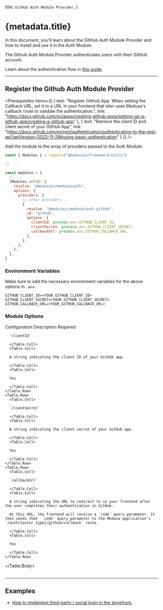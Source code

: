 
  title: `GitHub Auth Module Provider`,
}

# {metadata.title}

In this document, you’ll learn about the GitHub Auth Module Provider and how to install and use it in the Auth Module.

The Github Auth Module Provider authenticates users with their GitHub account.

<Note title="Tip">

Learn about the authentication flow in [this guide](../../authentication-route/page.mdx).

</Note>

---

## Register the Github Auth Module Provider

<Prerequisites
  items={[
    {
      text: "Register GitHub App. When setting the Callback URL, set it to a URL in your frontend that later uses Medusa's callback route to validate the authentication.",
      link: "https://docs.github.com/en/apps/creating-github-apps/setting-up-a-github-app/creating-a-github-app"
    },
    {
      text: "Retrieve the client ID and client secret of your GitHub App",
      link: "https://docs.github.com/en/rest/authentication/authenticating-to-the-rest-api?apiVersion=2022-11-28#using-basic-authentication"
    }
  ]}
/>

Add the module to the array of providers passed to the Auth Module:

```js title="medusa-config.js"
const { Modules } = require("@medusajs/framework/utils")

// ...

const modules = {
  // ...
  [Modules.AUTH]: {
    resolve: "@medusajs/medusa/auth",
    options: {
      providers: [
        // other providers...
        {
          resolve: "@medusajs/medusa/auth-github",
          id: "github",
          options: {
            clientId: process.env.GITHUB_CLIENT_ID,
            clientSecret: process.env.GITHUB_CLIENT_SECRET,
            callbackUrl: process.env.GITHUB_CALLBACK_URL,
          },
        },
      ],
    },
  },
}
```

### Environment Variables

Make sure to add the necessary environment variables for the above options in `.env`:

```plain
GITHUB_CLIENT_ID=<YOUR_GITHUB_CLIENT_ID>
GITHUB_CLIENT_SECRET=<YOUR_GITHUB_CLIENT_SECRET>
GITHUB_CALLBACK_URL=<YOUR_GITHUB_CALLBACK_URL>
```

### Module Options

<Table>
  <Table.Header>
    <Table.Row>
      <Table.HeaderCell>Configuration</Table.HeaderCell>
      <Table.HeaderCell>Description</Table.HeaderCell>
      <Table.HeaderCell className="w-1/5">Required</Table.HeaderCell>
    </Table.Row>
  </Table.Header>
  <Table.Body>
    <Table.Row>
      <Table.Cell>
      
      `clientId`
      
      </Table.Cell>
      <Table.Cell>
      
      A string indicating the client ID of your GitHub app.
      
      </Table.Cell>
      <Table.Cell>
      
      Yes
      
      </Table.Cell>
    </Table.Row>
    <Table.Row>
      <Table.Cell>
      
      `clientSecret`
      
      </Table.Cell>
      <Table.Cell>
      
      A string indicating the client secret of your GitHub app.
      
      </Table.Cell>
      <Table.Cell>
      
      Yes
      
      </Table.Cell>
    </Table.Row>
    <Table.Row>
      <Table.Cell>
      
      `callbackUrl`
      
      </Table.Cell>
      <Table.Cell>
      
      A string indicating the URL to redirect to in your frontend after the user completes their authentication in GitHub.

      At this URL, the frontend will receive a `code` query parameter. It then sends that  `code` query parameter to the Medusa application's `/auth/{actor_type}/github/callback` route.
      
      </Table.Cell>
      <Table.Cell>
      
      Yes
      
      </Table.Cell>
    </Table.Row>
  </Table.Body>
</Table>

---

## Examples

- [How to implement third-party / social login in the storefront.](../../../../storefront-development/customers/third-party-login/page.mdx).
